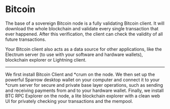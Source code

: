 # Bitcoin

The base of a sovereign Bitcoin node is a fully validating Bitcoin client.
It will download the whole blockchain and validate every single transaction that
ever happened. After this verification, the client can check the validity of all
future transactions.

Your Bitcoin client also acts as a data source for other applications, like the
Electrum server (to use with your software and hardware wallets), blockchain
explorer or Lightning client.

---

We first install Bitcoin Client and *crum on the node.
We then set up the powerful Sparrow desktop wallet on your computer and connect
it to your *crum server for secure and private base layer operations, such as
sending and receiving payments from and to your hardware wallet.
Finally, we install BTC RPC Explorer on the node, a lite blockchain explorer
with a clean web UI for privately checking your transactions and the mempool.